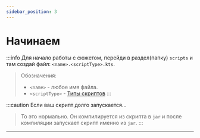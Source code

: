 ```yaml
---
sidebar_position: 3
---
```


# Начинаем

:::info
Для начало работы с сюжетом, перейди в раздел(папку) `scripts` и там создай файл: `<name>.<scriptType>.kts`.
> Обозначения:
> - `<name>` - любое имя файла.
> - `<scriptType>` - [Типы скриптов](./scripts-type)
:::

:::caution Если ваш скрипт долго запускается...
> То это нормально. Он компилируется из скрипта в `jar` и после компиляции запускает скрипт именно из `jar`.
:::

---